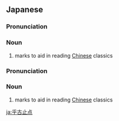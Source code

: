 ==Japanese==
{{ja-kanjitab|を|こ|と|てん|yomi=o}}

===Pronunciation===
{{ja-pron|をことてん|y=o}}

===Noun===
{{ja-noun|をことてん}}

# marks to aid in reading [[Chinese]] classics

{{ja-kanjitab|お|こ|と|てん|yomi=o}}

===Pronunciation===
{{ja-pron|おことてん|y=o}}

===Noun===
{{ja-noun|おことてん}}

# marks to aid in reading [[Chinese]] classics

[[ja:乎古止点]]